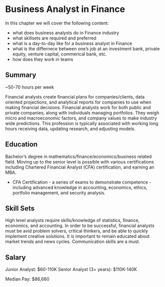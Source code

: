 # Business Analyst in Finance {-}

In this chapter we will cover the following content:

 - what does business analysts do in Finance industry
 - what skillsets are required and preferred
 - what is a day-to-day like for a business analyst in Finance
 - what is the differnece between one's job at an investment bank, private equity, venture capital, commerical bank, etc.
 - how does they work in teams
 
 
## Summary

~50-70 hours per week

Financial analysts create financial plans for companies/clients, data oriented projections, and analytical reports for companies to use when making financial decisions. Financial analysts work for both public and private companies, along with individuals managing portfolios. They weigh micro and macroeconomic factors, and company values to make industry wide predictions. This profession is typically associated with working long hours receiving data, updating research, and adjusting models.

## Education

Bachelor’s degree in mathematics/finance/economics/business related field. Moving up to the senior level is possible with various certifications including Chartered Financial Analyst (CFA) certification, and earning an MBA. 

* CFA Certification - a series of exams to demonstrate competence - including advanced knowledge in accounting, economics, ethics, portfolio management, and security analysis.

## Skill Sets

High level analysts require skills/knowledge of statistics, finance, economics, and accounting. In order to be successful, financial analysts must be avid problem solvers, critical thinkers, and be able to quickly implement creative solutions. It is important to remain educated about market trends  and news cycles. Communication skills are a must.

## Salary

Junior Analyst: $60-110K
Senior Analyst (3+ years):  $110K-140K

Median Pay: $86,660
